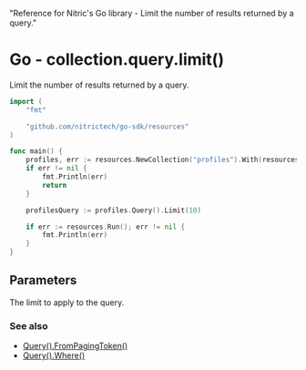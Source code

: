   "Reference for Nitric's Go library - Limit the number of results returned by a query."

# Go - collection.query.limit()

Limit the number of results returned by a query.

```go
import (
	"fmt"

	"github.com/nitrictech/go-sdk/resources"
)

func main() {
	profiles, err := resources.NewCollection("profiles").With(resources.CollectionReading, resources.CollectionWriting, resources.CollectionDeleting)
	if err != nil {
		fmt.Println(err)
		return
	}

	profilesQuery := profiles.Query().Limit(10)

	if err := resources.Run(); err != nil {
		fmt.Println(err)
	}
}
```

## Parameters

<Properties>
  <Property name="limit" required type="int">
    The limit to apply to the query.
  </Property>
</Properties>

### See also

- [Query().FromPagingToken()](./collection-query-pagingfrom)
- [Query().Where()](./collection-query-where)
